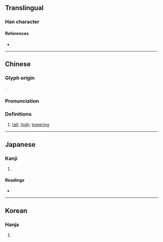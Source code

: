 {{character info}}
==Translingual==

===Han character===
{{Han char|rn=46|rad=山|as=13|sn=16|four=22904|canj=UTCD|ids=⿱山業}}

====References====
* {{Han ref|kx=0320.190|dkj=08506|dj=0620.220|hdz=10800.080|uh=5DAA|ud=23978|bh=E965|bd=59749}}

----

==Chinese==
{{zh-forms|s=𰎑}}

===Glyph origin===
{{Han etyl}}
{{Han compound|山|業|c1=s|c2=p|ls=psc}}.

===Pronunciation===
{{zh-pron
|m=yè
|c=jip6
|mc=y
|oc=y
|cat=adj
}}

===Definitions===
{{zh-hanzi}}

# {{lb|zh|literary}} [[tall]]; [[high]]; [[towering]] {{q|of buildings, mountains, etc.}}

----

==Japanese==

===Kanji===
{{ja-kanji|grade=|rs=山13}}

# {{rfdef|ja|sort=山13}}

====Readings====
* {{ja-readings|on=[[ぎょう]] (gyō)|kun=}}

----

==Korean==

===Hanja===
{{ko-hanja|hangeul=업|rv=eop|mr=ŏp}}

# {{rfdef|ko|sort=山13}}